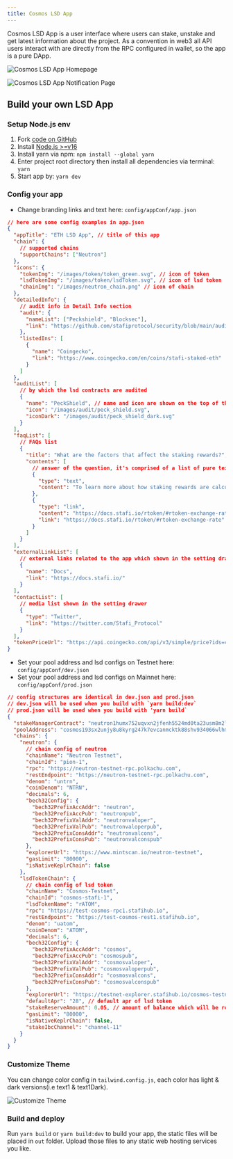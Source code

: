 ```yaml
---
title: Cosmos LSD App
---
```


Cosmos LSD App is a user interface where users can stake, unstake and get latest information about the project. As a convention in web3 all API users interact with are directly from the RPC configured in wallet, so the app is a pure DApp.

![Cosmos LSD App Homepage](/image/cosmos_lsd/app_homepage.png 'Cosmos LSD APP Homepage')

![Cosmos LSD App Notification Page](/image/cosmos_lsd/app_notification_page.png 'Cosmos LSD APP Notification Page')

## Build your own LSD App

### Setup Node.js env

1. Fork [code on GitHub](https://github.com/stafiprotocol/neutron-lsd-app)
1. Install [Node.js >=v16](https://nodejs.org/en/learn/getting-started/how-to-install-nodejs)
1. Install yarn via npm: `npm install --global yarn`
1. Enter project root directory then install all dependencies via terminal: `yarn`
1. Start app by: `yarn dev`

### Config your app

- Change branding links and text here: `config/appConf/app.json`

```json
// here are some config examples in app.json
{
  "appTitle": "ETH LSD App", // title of this app
  "chain": {
    // supported chains
    "supportChains": ["Neutron"]
  },
  "icons": {
    "tokenImg": "/images/token/token_green.svg", // icon of token
    "lsdTokenImg": "/images/token/lsdToken.svg", // icon of lsd token
    "chainImg": "/images/neutron_chain.png" // icon of chain
  },
  "detailedInfo": {
    // audit info in Detail Info section
    "audit": {
      "nameList": ["Peckshield", "Blocksec"],
      "link": "https://github.com/stafiprotocol/security/blob/main/audits/202304_BlockSec_StaFi-ETHWithdraw/blocksec_stafi_v1.0-signed.pdf"
    },
    "listedIns": [
      {
        "name": "Coingecko",
        "link": "https://www.coingecko.com/en/coins/stafi-staked-eth"
      }
    ]
  },
  "auditList": [
    // by which the lsd contracts are audited
    {
      "name": "PeckShield", // name and icon are shown on the top of the app
      "icon": "/images/audit/peck_shield.svg",
      "iconDark": "/images/audit/peck_shield_dark.svg"
    }
  ],
  "faqList": [
    // FAQs list
    {
      "title": "What are the factors that affect the staking rewards?", // question title
      "contents": [
        // answer of the question, it's comprised of a list of pure texts and links
        {
          "type": "text",
          "content": "To learn more about how staking rewards are calculated, please read:\n"
        },
        {
          "type": "link",
          "content": "https://docs.stafi.io/rtoken/#rtoken-exchange-rate\n",
          "link": "https://docs.stafi.io/rtoken/#rtoken-exchange-rate"
        }
      ]
    }
  ],
  "externalLinkList": [
    // external links related to the app which shown in the setting drawer
    {
      "name": "Docs",
      "link": "https://docs.stafi.io/"
    }
  ],
  "contactList": [
    // media list shown in the setting drawer
    {
      "type": "Twitter",
      "link": "https://twitter.com/Stafi_Protocol"
    }
  ],
  "tokenPriceUrl": "https://api.coingecko.com/api/v3/simple/price?ids=cosmos,neutron-3&vs_currencies=usd" // api to query token price
}
```

- Set your pool address and lsd configs on Testnet here: `config/appConf/dev.json`
- Set your pool address and lsd configs on Mainnet here: `config/appConf/prod.json`

```json
// config structures are identical in dev.json and prod.json
// dev.json will be used when you build with `yarn build:dev`
// prod.json will be used when you build with 'yarn build`
{
  "stakeManagerContract": "neutron1humx752uqvxn2jfenh5524md0ta23usm8m2lesaxw47fps28yx5syztnk5", // address of stake manager contract
  "poolAddress": "cosmos193sx2unjy8u8kyrg247k7evcanmcktk88shv934066wlhm7aqljsng9593", // address of pool contract
  "chains": {
    "neutron": {
      // chain config of neutron
      "chainName": "Neutron Testnet",
      "chainId": "pion-1",
      "rpc": "https://neutron-testnet-rpc.polkachu.com",
      "restEndpoint": "https://neutron-testnet-rpc.polkachu.com",
      "denom": "untrn",
      "coinDenom": "NTRN",
      "decimals": 6,
      "bech32Config": {
        "bech32PrefixAccAddr": "neutron",
        "bech32PrefixAccPub": "neutronpub",
        "bech32PrefixValAddr": "neutronvaloper",
        "bech32PrefixValPub": "neutronvaloperpub",
        "bech32PrefixConsAddr": "neutronvalcons",
        "bech32PrefixConsPub": "neutronvalconspub"
      },
      "explorerUrl": "https://www.mintscan.io/neutron-testnet",
      "gasLimit": "80000",
      "isNativeKeplrChain": false
    },
    "lsdTokenChain": {
      // chain config of lsd token
      "chainName": "Cosmos-Testnet",
      "chainId": "cosmos-stafi-1",
      "lsdTokenName": "rATOM",
      "rpc": "https://test-cosmos-rpc1.stafihub.io",
      "restEndpoint": "https://test-cosmos-rest1.stafihub.io",
      "denom": "uatom",
      "coinDenom": "ATOM",
      "decimals": 6,
      "bech32Config": {
        "bech32PrefixAccAddr": "cosmos",
        "bech32PrefixAccPub": "cosmospub",
        "bech32PrefixValAddr": "cosmosvaloper",
        "bech32PrefixValPub": "cosmosvaloperpub",
        "bech32PrefixConsAddr": "cosmosvalcons",
        "bech32PrefixConsPub": "cosmosvalconspub"
      },
      "explorerUrl": "https://testnet-explorer.stafihub.io/cosmos-testnet",
      "defaultApr": "28", // default apr of lsd token
      "stakeReserveAmount": 0.05, // amount of balance which will be reserved when staking
      "gasLimit": "80000",
      "isNativeKeplrChain": false,
      "stakeIbcChannel": "channel-11"
    }
  }
}
```

### Customize Theme

You can change color config in `tailwind.config.js`, each color has light & dark versions(i.e text1 & text1Dark).

![Customize Theme](/image/ethlsd/customize_theme.png 'Customize Theme')

### Build and deploy

Run `yarn build` or `yarn build:dev` to build your app, the static files will be placed in `out` folder. Upload those files to any static web hosting services you like.
